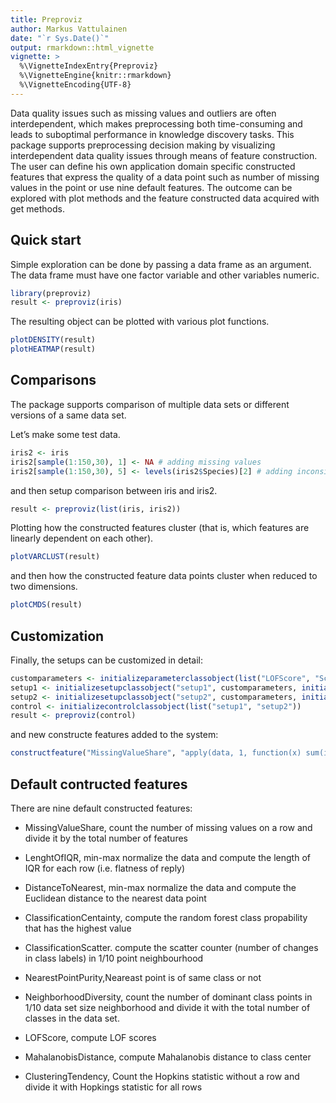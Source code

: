```yaml
---
title: Preproviz
author: Markus Vattulainen
date: "`r Sys.Date()`"
output: rmarkdown::html_vignette
vignette: >
  %\VignetteIndexEntry{Preproviz}
  %\VignetteEngine{knitr::rmarkdown}
  %\VignetteEncoding{UTF-8}
---
```


Data quality issues such as missing values and outliers are often
interdependent, which makes preprocessing both time-consuming and leads to
suboptimal performance in knowledge discovery tasks. This package supports
preprocessing decision making by visualizing interdependent data quality issues
through means of feature construction. The user can define his own application
domain specific constructed features that express the quality of a data point
such as number of missing values in the point or use nine default features.
The outcome can be explored with plot methods and the feature constructed data
acquired with get methods.

## Quick start

Simple exploration can be done by passing a data frame as an argument.
The data frame must have one factor variable and other variables numeric.

```r
library(preproviz)
result <- preproviz(iris)
```

The resulting object can be plotted with various plot functions.

```r
plotDENSITY(result)
plotHEATMAP(result)
```

## Comparisons

The package supports comparison of multiple data sets or different versions of a same data set.

Let's make some test data.

```r
iris2 <- iris
iris2[sample(1:150,30), 1] <- NA # adding missing values
iris2[sample(1:150,30), 5] <- levels(iris2$Species)[2] # adding inconsistency 
```

and then setup comparison between iris  and iris2.

```r
result <- preproviz(list(iris, iris2))
```

Plotting how the constructed features cluster (that is, which features are
linearly dependent on each other). 

```r
plotVARCLUST(result)
```

and then how the constructed feature data points cluster when reduced
to two dimensions.

```r
plotCMDS(result)
```

## Customization

Finally, the setups can be customized in detail:

```r
customparameters <- initializeparameterclassobject(list("LOFScore", "ScatterCounter"))
setup1 <- initializesetupclassobject("setup1", customparameters, initializedataobject(iris))
setup2 <- initializesetupclassobject("setup2", customparameters, initializedataobject(otherdataframehere)) 
control <- initializecontrolclassobject(list("setup1", "setup2")) 
result <- preproviz(control)
```

and new constructe features added to the system:

```r
constructfeature("MissingValueShare", "apply(data, 1, function(x) sum(is.na(x))/ncol(data))", impute=TRUE)
```

## Default contructed features

There are nine default constructed features:

- MissingValueShare, count the number of missing values on a row and divide it by the total number of features

- LenghtOfIQR, min-max normalize the data and compute the length of IQR for each row (i.e. flatness of reply)

- DistanceToNearest, min-max normalize the data and compute the Euclidean distance to the nearest data point

- ClassificationCentainty, compute the random forest class propability that has the highest value

- ClassificationScatter. compute the scatter counter (number of changes in class labels) in 1/10 point neighbourhood

- NearestPointPurity,Neareast point is of same class or not

- NeighborhoodDiversity, count the number of dominant class points in 1/10 data set size neighborhood and divide 
it with the total number of classes in the data set.

- LOFScore, compute LOF scores

- MahalanobisDistance, compute Mahalanobis distance to class center

- ClusteringTendency, Count the Hopkins statistic without a row and divide it with Hopkings statistic for all rows



